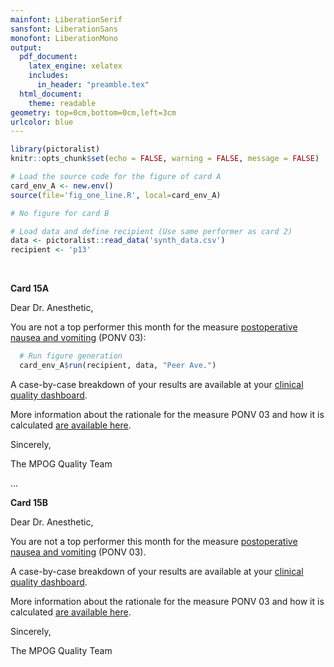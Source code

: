 ```yaml
---
mainfont: LiberationSerif
sansfont: LiberationSans
monofont: LiberationMono
output: 
  pdf_document:
    latex_engine: xelatex
    includes:
      in_header: "preamble.tex"
  html_document:
    theme: readable
geometry: top=0cm,bottom=0cm,left=3cm
urlcolor: blue
---
```


```r
library(pictoralist)
knitr::opts_chunk$set(echo = FALSE, warning = FALSE, message = FALSE)

# Load the source code for the figure of card A
card_env_A <- new.env()
source(file='fig_one_line.R', local=card_env_A)

# No figure for card B

# Load data and define recipient (Use same performer as card 2)
data <- pictoralist::read_data('synth_data.csv')
recipient <- 'p13'
```

<!-- CARD 15A -->
\vspace{2.0cm}\ 

**Card 15A**

Dear Dr. Anesthetic,

You are not a top performer this month for the measure [postoperative nausea and vomiting](https://mpog.org/files/quality/measures/ponv-03_spec.pdf) (PONV 03):

```r
  # Run figure generation
  card_env_A$run(recipient, data, "Peer Ave.")
```


A case-by-case breakdown of your results are available at your [clinical quality dashboard](https://www.aspirecqi.org/HIEBus/identityserver/local/login?signInId=2b0fc382a1904b699377c926723c9eb4).

More information about the rationale for the measure PONV 03 and how it is calculated [are available here](https://spec.mpog.org/Spec/Public/33).

Sincerely,

The MPOG Quality Team
  
\vspace{2.5cm} 
...
\vspace{1.0cm} 

<!-- CARD 15B -->
**Card 15B**

Dear Dr. Anesthetic,

You are not a top performer this month for the measure [postoperative nausea and vomiting](https://mpog.org/files/quality/measures/ponv-03_spec.pdf) (PONV 03).

A case-by-case breakdown of your results are available at your [clinical quality dashboard](https://www.aspirecqi.org/HIEBus/identityserver/local/login?signInId=2b0fc382a1904b699377c926723c9eb4).

More information about the rationale for the measure PONV 03 and how it is calculated [are available here](https://spec.mpog.org/Spec/Public/33).

Sincerely,

The MPOG Quality Team

